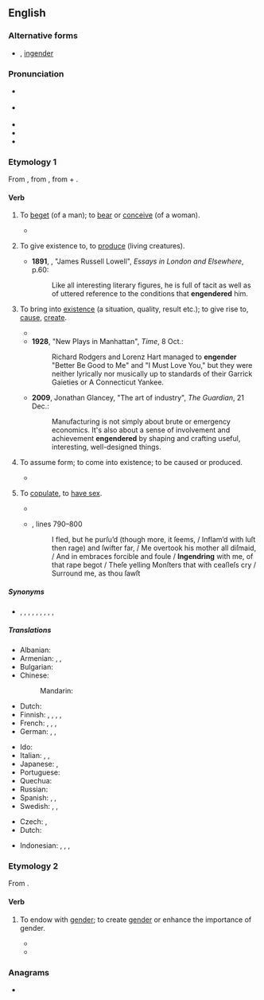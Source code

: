 ==English==
{{was wotd|2010|February|25}}

===Alternative forms===
* {{l|en|engendre}} {{defdate|14th–16th c.}}, [[ingender]] {{defdate|15th–17th c.}}

===Pronunciation===
* {{a|UK}} {{IPA|/ɪnˈdʒɛn.də/|/ɛnˈdʒɛn.də/|lang=en}}
* {{a|US}} {{IPA|/ɛnˈdʒɛn.dɚ/|/ɪnˈdʒɛn.dɚ/|lang=en}}
* {{rhymes|ɛndə(ɹ)|lang=en}}
* {{audio|en-us-engender.ogg|Audio (US)|lang=en}}
* {{audio|en-au-engender.ogg|Audio (AU)|lang=en}}

===Etymology 1===
From {{etyl|frm|en}} {{m|frm|engendrer}}, from {{etyl|la|en}} {{m|la|ingenerāre}}, from {{m|la|in-}} + {{m|la|generāre||to generate}}.

====Verb====
{{en-verb}}

# {{lb|en|obsolete|transitive}} To [[beget]] (of a man); to [[bear]] or [[conceive]] (of a woman). {{defdate|14th–19th c.}}
#* {{RQ:Shakespeare Julius Caesar|V|iii|129|1|O Error ſoone conceyu’d, / Thou neuer com’ſt vnto a happy byrth, / But kil’ſt the Mother that '''engendred''' thee.}}
# {{lb|en|transitive}} To give existence to, to [[produce]] (living creatures). {{defdate|from 14th c.}}
#* '''1891''', {{w|Henry James}}, "James Russell Lowell", ''Essays in London and Elsewhere'', p.60:
#*: Like all interesting literary figures, he is full of tacit as well as of uttered reference to the conditions that '''engendered''' him{{nb...}}.
# {{lb|en|transitive}} To bring into [[existence]] (a situation, quality, result etc.); to give rise to, [[cause]], [[create]]. {{defdate|from 14th c.}}
#* {{RQ:Flr Mntgn Essays|II|Of Crueltie|243|pageurl=https://archive.org/stream/MontaigneImages/Montaigne#page/n254|passage=ME thinkes vertue is another manner of thing, and much more noble than the inclinations vnto goodneſſe, which in vs are '''ingendered'''.}}
#* '''1928''', "New Plays in Manhattan", ''Time'', 8 Oct.:
#*: Richard Rodgers and Lorenz Hart managed to '''engender''' "Better Be Good to Me" and "I Must Love You," but they were neither lyrically nor musically up to standards of their Garrick Gaieties or A Connecticut Yankee.
#* '''2009''', Jonathan Glancey, "The art of industry", ''The Guardian'', 21 Dec.:
#*: Manufacturing is not simply about brute or emergency economics. It's also about a sense of involvement and achievement '''engendered''' by shaping and crafting useful, interesting, well-designed things.
# {{lb|en|intransitive}} To assume form; to come into existence; to be caused or produced.
#* {{quote-book|lang=en|year=a. 1700|author={{w|John Dryden}}, transl.|chapter={{w|Ovid}}’s {{w|Metamorphoses}}|title=Poems on Various Occasions; and Translations from Several Authors|location=London|publisher={{w|Jacob Tonson}}|year_published=1701|section=book I|page=147|passage=Thick Clouds are ſpread, and Storms '''engender''' there, / And Thunders Voice, which wretched Mortals fear, / And Winds that on their Wings, cold Winter bear.}}
# {{lb|en|obsolete|intransitive}} To [[copulate]], to [[have sex]]. {{defdate|15th–19th c.}}
#* {{quote-text|lang=en|year=1651|author={{w|Thomas Hobbes}}|chapter=Of the Kingdome of Darknesse|title=[[w:Leviathan (Hobbes book)|Leviathan, Or The Matter Forme, & Power of a Common-Wealth Ecclesiasticall and Civill]]|location=London|publisher={{w|Andrew Crooke}}|page=343|pageurl=https://books.google.com/books?id=3VddAAAAcAAJ&pg=PA345|passage=But that the bodies of the Reprobate, who make the Kingdome of Satan, ſhall alſo be glorious, or ſpirituall bodies, or that they ſhall bee as the Angels of God, neither eating, nor, drinking, nor '''engendering'''{{nb...}}, there is no place of Scripture to prove it{{nb...}}}}
#* {{RQ:Milton Lost|II}}, lines 790–800
#*: I fled, but he purſu’d (though more, it ſeems, / Inflam’d with luſt then rage) and ſwifter far, / Me overtook his mother all diſmaid, / And in embraces forcible and foule / '''Ingendring''' with me, of that rape begot / Theſe yelling Monſters that with ceaſleſs cry / Surround me, as thou ſawſt{{nb...}}

=====Synonyms=====
* {{sense|to bring into existence}} {{l|en|beget}}, {{l|en|conjure}}, {{l|en|create}}, {{l|en|produce}}, {{l|en|make}}, {{l|en|craft}}, {{l|en|manufacture}}, {{l|en|invent}}, {{l|en|assemble}}, {{l|en|generate}}

=====Translations=====
{{trans-top|to bring into existence, cause}}
* Albanian: {{t+|sq|krijoj}}
* Armenian: {{t+|hy|հարուցել}}, {{t+|hy|առաջացնել}}, {{t+|hy|ծնել}}
* Bulgarian: {{t+|bg|пораждам|sc=Cyrl}}
* Chinese:
*: Mandarin: {{t+|cmn|引起}}
* Dutch: {{t+|nl|voortbrengen}}
* Finnish: {{t+|fi|synnyttää}}, {{t+|fi|luoda}}, {{t+|fi|aiheuttaa}}, {{t+|fi|saada aikaan}}, {{t+|fi|tuottaa}}
* French: {{t+|fr|engendrer}}, {{t+|fr|concevoir}}, {{t|fr|donner le jour à}}, {{t+|fr|donner naissance à}}
* German: {{t+|de|erzeugen}}, {{t+|de|hervorrufen}}, {{t|de|herbeiführen}}
{{trans-mid}}
* Ido: {{t+|io|produktar}}
* Italian: {{t+|it|generare}}, {{t+|it|originare}}, {{t+|it|concepire}}
* Japanese: {{t|ja|引き起こす|tr=hikiokosu}}, {{t+|ja|発生|alt=発生させる|tr=hassei saseru}}
* Portuguese: {{t+|pt|engendrar}}
* Quechua: {{t|qu|churiyay}}
* Russian: {{t+|ru|порожда́ть}}
* Spanish: {{t+|es|engendrar}}, {{t|es|dar a luz}}, {{t+|es|concebir}}
* Swedish: {{t+|sv|framkalla}}, {{t+|sv|skapa}}, {{t+|sv|alstra}}
{{trans-bottom}}

{{checktrans-top}}
* Czech: {{t-check|cs|plodit}}, {{t-check|cs|zplodit}}
* Dutch: {{t+check|nl|voortbrengen}}
{{trans-mid}}
* Indonesian: {{t+check|id|sebab|alt=menyebabkan}}, {{t+check|id|akibat|alt=mengakibatkan}}, {{t+check|id|timbul|alt=menimbulkan}}, {{t+check|id|bawa|alt=membawa}}
{{trans-bottom}}

===Etymology 2===
From {{prefix|en|gender|lang=en}}.

====Verb====
{{en-verb}}

# {{lb|en|critical theory}} To endow with [[gender]]; to create [[gender]] or enhance the importance of gender. {{defdate|from 20th c.}}
#* {{quote-text|lang=en|year=1992|author=Anne Cranny-Francis|title=Engendered Fictions|page=2|passage=As such they are an important way of understanding both how texts are '''engendered''' (how they articulate particular sex or gender role) and how they '''engender''' their consumers.}}
#* {{quote-text|lang=en|year=1996|author=Steven C Ward|title=Reconfiguring Truth|page=xviii|passage=I focus on [...] the efforts of feminist critics of science to examine the '''engendered''' origins and implications of scientific rationality and modern epistemology.}}

===Anagrams===
* {{anagrams|en|a=deeegnnr|engendre|regenned}}
